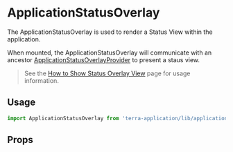 
# ApplicationStatusOverlay

The ApplicationStatusOverlay is used to render a Status View within the application.

When mounted, the ApplicationStatusOverlay will communicate with an ancestor
[ApplicationStatusOverlayProvider](/application/terra-application/components/application-status-overlay-provider) to
present a staus view.

> See the [How to Show Status Overlay View](/application/terra-application/how-to/show-status-overlays) page for usage information.

## Usage

```jsx
import ApplicationStatusOverlay from 'terra-application/lib/application-status-overlay';
```

## Props

<ApplicationStatusOverlayProps />
